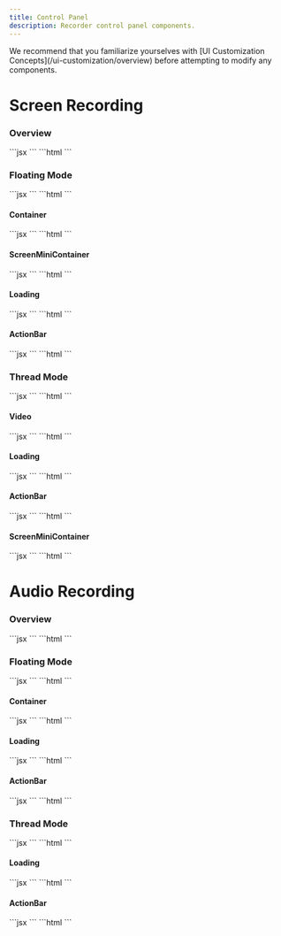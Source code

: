 ```yaml
---
title: Control Panel
description: Recorder control panel components.
---
```


<Note>
We recommend that you familiarize yourselves with [UI Customization Concepts](/ui-customization/overview) before attempting to modify any components.
</Note>

# Screen Recording

### Overview

<Tabs>
<Tab title="React / Next.js">
```jsx
<VeltWireframe>
    <VeltRecorderControlPanelWireframe>
        <VeltRecorderControlPanelWireframe.FloatingMode />
        <VeltRecorderControlPanelWireframe.ThreadMode />
    </VeltRecorderControlPanelWireframe>    
</VeltWireframe>
```
</Tab>
<Tab title="Other Frameworks">
```html
<velt-wireframe style="display:none;">
    <velt-recorder-control-panel-floating-mode-wireframe></velt-recorder-control-panel-floating-mode-wireframe>
    <velt-recorder-control-panel-thread-mode-wireframe></velt-recorder-control-panel-thread-mode-wireframe>
</velt-wireframe>
```
</Tab>
</Tabs>


### Floating Mode

<Tabs>
<Tab title="React / Next.js">
```jsx
<VeltWireframe>
    <VeltRecorderControlPanelWireframe.FloatingMode>
        <VeltRecorderControlPanelWireframe.FloatingMode.Container />
        <VeltRecorderControlPanelWireframe.FloatingMode.ScreenMiniContainer />
        <VeltRecorderControlPanelWireframe.FloatingMode.Loading />
        <VeltRecorderControlPanelWireframe.FloatingMode.ActionBar />
    </VeltRecorderControlPanelWireframe.FloatingMode>
</VeltWireframe>
```
</Tab>
<Tab title="Other Frameworks">
```html
<velt-wireframe style="display:none;">
    <velt-recorder-control-panel-floating-mode-wireframe>
        <velt-recorder-control-panel-floating-mode-container-wireframe></velt-recorder-control-panel-floating-mode-container-wireframe>
        <velt-recorder-control-panel-screen-mini-container-wireframe></velt-recorder-control-panel-screen-mini-container-wireframe>
        <velt-recorder-control-panel-loading-wireframe></velt-recorder-control-panel-loading-wireframe>
        <velt-recorder-control-panel-action-bar-wireframe></velt-recorder-control-panel-action-bar-wireframe>
    </velt-recorder-control-panel-floating-mode-wireframe>
</velt-wireframe>
```
</Tab>
</Tabs>

#### Container
<Tabs>
<Tab title="React / Next.js">
```jsx
<VeltWireframe>
    <VeltRecorderControlPanelWireframe.FloatingMode.Container>
        <VeltRecorderControlPanelWireframe.FloatingMode.Video />
        <VeltRecorderControlPanelWireframe.FloatingMode.Waveform />
        <VeltRecorderControlPanelWireframe.FloatingMode.CollapsedButton>
            <VeltRecorderControlPanelWireframe.FloatingMode.CollapsedButton.On />
            <VeltRecorderControlPanelWireframe.FloatingMode.CollapsedButton.Off />
        </VeltRecorderControlPanelWireframe.FloatingMode.CollapsedButton>
        <VeltRecorderControlPanelWireframe.FloatingMode.Paused />
    </VeltRecorderControlPanelWireframe.FloatingMode.Container>
</VeltWireframe>
```
</Tab>
<Tab title="Other Frameworks">
```html
<velt-wireframe style="display:none;">
    <velt-recorder-control-panel-floating-mode-container-wireframe>
        <velt-recorder-control-panel-video-wireframe></velt-recorder-control-panel-video-wireframe>
        <velt-recorder-control-panel-floating-mode-waveform-wireframe></velt-recorder-control-panel-floating-mode-waveform-wireframe>
        <velt-recorder-control-panel-collapsed-button-wireframe>
            <velt-recorder-control-panel-collapsed-button-on-wireframe></velt-recorder-control-panel-collapsed-button-on-wireframe>
            <velt-recorder-control-panel-collapsed-button-off-wireframe></velt-recorder-control-panel-collapsed-button-off-wireframe>
        </velt-recorder-control-panel-collapsed-button-wireframe>
        <velt-recorder-control-panel-paused-wireframe></velt-recorder-control-panel-paused-wireframe>
    </velt-recorder-control-panel-floating-mode-container-wireframe>
</velt-wireframe>
```
</Tab>
</Tabs>

#### ScreenMiniContainer
<Tabs>
<Tab title="React / Next.js">
```jsx
<VeltWireframe>
    <VeltRecorderControlPanelWireframe.FloatingMode.ScreenMiniContainer>
        <VeltRecorderControlPanelWireframe.FloatingMode.Video />
        <VeltRecorderControlPanelWireframe.FloatingMode.Screen />
    </VeltRecorderControlPanelWireframe.FloatingMode.ScreenMiniContainer>
</VeltWireframe>
```
</Tab>
<Tab title="Other Frameworks">
```html
<velt-wireframe style="display:none;">
    <velt-recorder-control-panel-screen-mini-container-wireframe>
        <velt-recorder-control-panel-video-wireframe></velt-recorder-control-panel-video-wireframe>
        <velt-recorder-control-panel-screen-wireframe></velt-recorder-control-panel-screen-wireframe>
    </velt-recorder-control-panel-screen-mini-container-wireframe>
</velt-wireframe>
```
</Tab>
</Tabs>

#### Loading
<Tabs>
<Tab title="React / Next.js">
```jsx
<VeltWireframe>
    <VeltRecorderControlPanelWireframe.FloatingMode.Loading />
</VeltWireframe>
```
</Tab>
<Tab title="Other Frameworks">
```html
<velt-wireframe style="display:none;">
    <velt-recorder-control-panel-loading-wireframe></velt-recorder-control-panel-loading-wireframe>
</velt-wireframe>
```
</Tab>
</Tabs>

#### ActionBar
<Tabs>
<Tab title="React / Next.js">
```jsx
<VeltWireframe>
    <VeltRecorderControlPanelWireframe.FloatingMode.ActionBar>
        <VeltRecorderControlPanelWireframe.FloatingMode.ActionBar.TypeIcon />
        <VeltRecorderControlPanelWireframe.FloatingMode.ActionBar.Time />
        <VeltRecorderControlPanelWireframe.FloatingMode.ActionBar.Waveform />
        <VeltRecorderControlPanelWireframe.FloatingMode.ActionBar.Toggle>
            <VeltRecorderControlPanelWireframe.FloatingMode.ActionBar.Toggle.Pause />
            <VeltRecorderControlPanelWireframe.FloatingMode.ActionBar.Toggle.Play />
        </VeltRecorderControlPanelWireframe.FloatingMode.ActionBar.Toggle>
        <VeltRecorderControlPanelWireframe.FloatingMode.ActionBar.Stop />
        <VeltRecorderControlPanelWireframe.FloatingMode.ActionBar.Clear />
    </VeltRecorderControlPanelWireframe.FloatingMode.ActionBar>
</VeltWireframe>
```
</Tab>
<Tab title="Other Frameworks">
```html
<velt-wireframe style="display:none;">
    <velt-recorder-control-panel-action-bar-wireframe>
        <velt-recorder-control-panel-action-bar-type-icon-wireframe></velt-recorder-control-panel-action-bar-type-icon-wireframe>
        <velt-recorder-control-panel-action-bar-time-wireframe></velt-recorder-control-panel-action-bar-time-wireframe>
        <velt-recorder-control-panel-action-bar-waveform-wireframe></velt-recorder-control-panel-action-bar-waveform-wireframe>
        <velt-recorder-control-panel-action-bar-toggle-wireframe>
            <velt-recorder-control-panel-action-bar-toggle-play-wireframe></velt-recorder-control-panel-action-bar-toggle-play-wireframe>
            <velt-recorder-control-panel-action-bar-toggle-pause-wireframe></velt-recorder-control-panel-action-bar-toggle-pause-wireframe>
        </VeltRecorderControlPanelWireframe.FloatingMode.ActionBar.Toggle>
        <velt-recorder-control-panel-action-bar-stop-wireframe></velt-recorder-control-panel-action-bar-stop-wireframe>
        <velt-recorder-control-panel-action-bar-clear-wireframe></velt-recorder-control-panel-action-bar-clear-wireframe>
    </velt-recorder-control-panel-action-bar-wireframe>
</velt-wireframe>
```
</Tab>
</Tabs>

### Thread Mode
<Tabs>
<Tab title="React / Next.js">
```jsx
<VeltWireframe>
    <VeltRecorderControlPanelWireframe.ThreadMode>
        <VeltRecorderControlPanelWireframe.ThreadMode.Video />
        <VeltRecorderControlPanelWireframe.ThreadMode.Loading />
        <VeltRecorderControlPanelWireframe.ThreadMode.ActionBar />
        <VeltRecorderControlPanelWireframe.ThreadMode.ScreenMiniContainer />
    </VeltRecorderControlPanelWireframe.ThreadMode>
</VeltWireframe>
```
</Tab>
<Tab title="Other Frameworks">
```html
<velt-wireframe style="display:none;">
    <velt-recorder-control-panel-thread-mode-wireframe>
        <velt-recorder-control-panel-video-wireframe></velt-recorder-control-panel-video-wireframe>
        <velt-recorder-control-panel-loading-wireframe></velt-recorder-control-panel-loading-wireframe>
        <velt-recorder-control-panel-action-bar-wireframe></velt-recorder-control-panel-action-bar-wireframe>
        <velt-recorder-control-panel-screen-mini-container-wireframe></velt-recorder-control-panel-screen-mini-container-wireframe>
    </velt-recorder-control-panel-thread-mode-wireframe>
</velt-wireframe>
```
</Tab>
</Tabs>

#### Video
<Tabs>
<Tab title="React / Next.js">
```jsx
<VeltWireframe>
    <VeltRecorderControlPanelWireframe.ThreadMode.Video />
</VeltWireframe>
```
</Tab>
<Tab title="Other Frameworks">
```html
<velt-wireframe style="display:none;">
    <velt-recorder-control-panel-video-wireframe></velt-recorder-control-panel-video-wireframe>
</velt-wireframe>
```
</Tab>
</Tabs>

#### Loading
<Tabs>
<Tab title="React / Next.js">
```jsx
<VeltWireframe>
    <VeltRecorderControlPanelWireframe.ThreadMode.Loading />
</VeltWireframe>
```
</Tab>
<Tab title="Other Frameworks">
```html
<velt-wireframe style="display:none;">
    <velt-recorder-control-panel-loading-wireframe></velt-recorder-control-panel-loading-wireframe>
</velt-wireframe>
```
</Tab>
</Tabs>

#### ActionBar
<Tabs>
<Tab title="React / Next.js">
```jsx
<VeltWireframe>
    <VeltRecorderControlPanelWireframe.ThreadMode.ActionBar>
        <VeltRecorderControlPanelWireframe.ThreadMode.ActionBar.TypeIcon />
        <VeltRecorderControlPanelWireframe.ThreadMode.ActionBar.Time />
        <VeltRecorderControlPanelWireframe.ThreadMode.ActionBar.Waveform />
        <VeltRecorderControlPanelWireframe.ThreadMode.ActionBar.Toggle>
            <VeltRecorderControlPanelWireframe.ThreadMode.ActionBar.Toggle.Pause />
            <VeltRecorderControlPanelWireframe.ThreadMode.ActionBar.Toggle.Play />
        </VeltRecorderControlPanelWireframe.ThreadMode.ActionBar.Toggle>
        <VeltRecorderControlPanelWireframe.ThreadMode.ActionBar.Stop />
        <VeltRecorderControlPanelWireframe.ThreadMode.ActionBar.Clear />
    </VeltRecorderControlPanelWireframe.ThreadMode.ActionBar>
</VeltWireframe>
```
</Tab>
<Tab title="Other Frameworks">
```html
<velt-wireframe style="display:none;">
    <velt-recorder-control-panel-action-bar-wireframe>
        <velt-recorder-control-panel-action-bar-type-icon-wireframe></velt-recorder-control-panel-action-bar-type-icon-wireframe>
        <velt-recorder-control-panel-action-bar-time-wireframe></velt-recorder-control-panel-action-bar-time-wireframe>
        <velt-recorder-control-panel-action-bar-waveform-wireframe></velt-recorder-control-panel-action-bar-waveform-wireframe>
        <velt-recorder-control-panel-action-bar-toggle-wireframe>
            <velt-recorder-control-panel-action-bar-toggle-pause-wireframe></velt-recorder-control-panel-action-bar-toggle-pause-wireframe>
            <velt-recorder-control-panel-action-bar-toggle-play-wireframe></velt-recorder-control-panel-action-bar-toggle-play-wireframe>
        </VeltRecorderControlPanelWireframe.ThreadMode.ActionBar.Toggle>
        <velt-recorder-control-panel-action-bar-stop-wireframe></velt-recorder-control-panel-action-bar-stop-wireframe>
        <velt-recorder-control-panel-action-bar-clear-wireframe></velt-recorder-control-panel-action-bar-clear-wireframe>
    </velt-recorder-control-panel-action-bar-wireframe>
</velt-wireframe>
```
</Tab>
</Tabs>

#### ScreenMiniContainer
<Tabs>
<Tab title="React / Next.js">
```jsx
<VeltWireframe>
    <VeltRecorderControlPanelWireframe.ThreadMode.ScreenMiniContainer>
        <VeltRecorderControlPanelWireframe.ThreadMode.Video />
        <VeltRecorderControlPanelWireframe.ThreadMode.Screen />
    </VeltRecorderControlPanelWireframe.ThreadMode.ScreenMiniContainer>
</VeltWireframe>
```
</Tab>
<Tab title="Other Frameworks">
```html
<velt-wireframe style="display:none;">
    <velt-recorder-control-panel-screen-mini-container-wireframe>
        <velt-recorder-control-panel-video-wireframe></velt-recorder-control-panel-video-wireframe>
        <velt-recorder-control-panel-screen-wireframe></velt-recorder-control-panel-screen-wireframe>
    </velt-recorder-control-panel-screen-mini-container-wireframe>
</velt-wireframe>
```
</Tab>
</Tabs>


# Audio Recording

### Overview

<Tabs>
<Tab title="React / Next.js">
```jsx
<VeltWireframe>
    <VeltRecorderControlPanelWireframe>
        <VeltRecorderControlPanelWireframe.FloatingMode />
        <VeltRecorderControlPanelWireframe.ThreadMode />
    </VeltRecorderControlPanelWireframe>    
</VeltWireframe>
```
</Tab>
<Tab title="Other Frameworks">
```html
<velt-wireframe style="display:none;">
    <velt-recorder-control-panel-floating-mode-wireframe></velt-recorder-control-panel-floating-mode-wireframe>
    <velt-recorder-control-panel-thread-mode-wireframe></velt-recorder-control-panel-thread-mode-wireframe>
</velt-wireframe>
```
</Tab>
</Tabs>


### Floating Mode

<Tabs>
<Tab title="React / Next.js">
```jsx
<VeltWireframe>
    <VeltRecorderControlPanelWireframe.FloatingMode>
        <VeltRecorderControlPanelWireframe.FloatingMode.Container />
        <VeltRecorderControlPanelWireframe.FloatingMode.Loading />
        <VeltRecorderControlPanelWireframe.FloatingMode.ActionBar />
    </VeltRecorderControlPanelWireframe.FloatingMode>
</VeltWireframe>
```
</Tab>
<Tab title="Other Frameworks">
```html
<velt-wireframe style="display:none;">
    <velt-recorder-control-panel-floating-mode-wireframe>
        <velt-recorder-control-panel-floating-mode-container-wireframe></velt-recorder-control-panel-floating-mode-container-wireframe>
        <velt-recorder-control-panel-loading-wireframe></velt-recorder-control-panel-loading-wireframe>
        <velt-recorder-control-panel-action-bar-wireframe></velt-recorder-control-panel-action-bar-wireframe>
    </velt-recorder-control-panel-floating-mode-wireframe>
</velt-wireframe>
```
</Tab>
</Tabs>

#### Container
<Tabs>
<Tab title="React / Next.js">
```jsx
<VeltWireframe>
    <VeltRecorderControlPanelWireframe.FloatingMode.Container>
        <VeltRecorderControlPanelWireframe.FloatingMode.Waveform />
        <VeltRecorderControlPanelWireframe.FloatingMode.CollapsedButton>
            <VeltRecorderControlPanelWireframe.FloatingMode.CollapsedButton.On />
            <VeltRecorderControlPanelWireframe.FloatingMode.CollapsedButton.Off />
        </VeltRecorderControlPanelWireframe.FloatingMode.CollapsedButton>
        <VeltRecorderControlPanelWireframe.FloatingMode.Paused />
    </VeltRecorderControlPanelWireframe.FloatingMode.Container>
</VeltWireframe>
```
</Tab>
<Tab title="Other Frameworks">
```html
<velt-wireframe style="display:none;">
    <velt-recorder-control-panel-floating-mode-container-wireframe>
        <velt-recorder-control-panel-floating-mode-waveform-wireframe></velt-recorder-control-panel-floating-mode-waveform-wireframe>
        <velt-recorder-control-panel-collapsed-button-wireframe>
            <velt-recorder-control-panel-collapsed-button-on-wireframe></velt-recorder-control-panel-collapsed-button-on-wireframe>
            <velt-recorder-control-panel-collapsed-button-off-wireframe></velt-recorder-control-panel-collapsed-button-off-wireframe>
        </velt-recorder-control-panel-collapsed-button-wireframe>
        <velt-recorder-control-panel-paused-wireframe></velt-recorder-control-panel-paused-wireframe>
    </velt-recorder-control-panel-floating-mode-container-wireframe>
</velt-wireframe>
```
</Tab>
</Tabs>

#### Loading
<Tabs>
<Tab title="React / Next.js">
```jsx
<VeltWireframe>
    <VeltRecorderControlPanelWireframe.FloatingMode.Loading />
</VeltWireframe>
```
</Tab>
<Tab title="Other Frameworks">
```html
<velt-wireframe style="display:none;">
    <velt-recorder-control-panel-loading-wireframe></velt-recorder-control-panel-loading-wireframe>
</velt-wireframe>
```
</Tab>
</Tabs>

#### ActionBar
<Tabs>
<Tab title="React / Next.js">
```jsx
<VeltWireframe>
    <VeltRecorderControlPanelWireframe.FloatingMode.ActionBar>
        <VeltRecorderControlPanelWireframe.FloatingMode.ActionBar.TypeIcon />
        <VeltRecorderControlPanelWireframe.FloatingMode.ActionBar.Time />
        <VeltRecorderControlPanelWireframe.FloatingMode.ActionBar.Waveform />
        <VeltRecorderControlPanelWireframe.FloatingMode.ActionBar.Toggle>
            <VeltRecorderControlPanelWireframe.FloatingMode.ActionBar.Toggle.Pause />
            <VeltRecorderControlPanelWireframe.FloatingMode.ActionBar.Toggle.Play />
        </VeltRecorderControlPanelWireframe.FloatingMode.ActionBar.Toggle>
        <VeltRecorderControlPanelWireframe.FloatingMode.ActionBar.Stop />
        <VeltRecorderControlPanelWireframe.FloatingMode.ActionBar.Clear />
    </VeltRecorderControlPanelWireframe.FloatingMode.ActionBar>
</VeltWireframe>
```
</Tab>
<Tab title="Other Frameworks">
```html
<velt-wireframe style="display:none;">
    <velt-recorder-control-panel-action-bar-wireframe>
        <velt-recorder-control-panel-action-bar-type-icon-wireframe></velt-recorder-control-panel-action-bar-type-icon-wireframe>
        <velt-recorder-control-panel-action-bar-time-wireframe></velt-recorder-control-panel-action-bar-time-wireframe>
        <velt-recorder-control-panel-action-bar-waveform-wireframe></velt-recorder-control-panel-action-bar-waveform-wireframe>
        <velt-recorder-control-panel-action-bar-toggle-wireframe>
            <velt-recorder-control-panel-action-bar-toggle-play-wireframe></velt-recorder-control-panel-action-bar-toggle-play-wireframe>
            <velt-recorder-control-panel-action-bar-toggle-pause-wireframe></velt-recorder-control-panel-action-bar-toggle-pause-wireframe>
        </VeltRecorderControlPanelWireframe.FloatingMode.ActionBar.Toggle>
        <velt-recorder-control-panel-action-bar-stop-wireframe></velt-recorder-control-panel-action-bar-stop-wireframe>
        <velt-recorder-control-panel-action-bar-clear-wireframe></velt-recorder-control-panel-action-bar-clear-wireframe>
    </velt-recorder-control-panel-action-bar-wireframe>
</velt-wireframe>
```
</Tab>
</Tabs>

### Thread Mode
<Tabs>
<Tab title="React / Next.js">
```jsx
<VeltWireframe>
    <VeltRecorderControlPanelWireframe.ThreadMode>
        <VeltRecorderControlPanelWireframe.ThreadMode.Loading />
        <VeltRecorderControlPanelWireframe.ThreadMode.ActionBar />
    </VeltRecorderControlPanelWireframe.ThreadMode>
</VeltWireframe>
```
</Tab>
<Tab title="Other Frameworks">
```html
<velt-wireframe style="display:none;">
    <velt-recorder-control-panel-thread-mode-wireframe>
        <velt-recorder-control-panel-loading-wireframe></velt-recorder-control-panel-loading-wireframe>
        <velt-recorder-control-panel-action-bar-wireframe></velt-recorder-control-panel-action-bar-wireframe>
    </velt-recorder-control-panel-thread-mode-wireframe>
</velt-wireframe>
```
</Tab>
</Tabs>

#### Loading
<Tabs>
<Tab title="React / Next.js">
```jsx
<VeltWireframe>
    <VeltRecorderControlPanelWireframe.ThreadMode.Loading />
</VeltWireframe>
```
</Tab>
<Tab title="Other Frameworks">
```html
<velt-wireframe style="display:none;">
    <velt-recorder-control-panel-loading-wireframe></velt-recorder-control-panel-loading-wireframe>
</velt-wireframe>
```
</Tab>
</Tabs>

#### ActionBar
<Tabs>
<Tab title="React / Next.js">
```jsx
<VeltWireframe>
    <VeltRecorderControlPanelWireframe.ThreadMode.ActionBar>
        <VeltRecorderControlPanelWireframe.ThreadMode.ActionBar.TypeIcon />
        <VeltRecorderControlPanelWireframe.ThreadMode.ActionBar.Time />
        <VeltRecorderControlPanelWireframe.ThreadMode.ActionBar.Waveform />
        <VeltRecorderControlPanelWireframe.ThreadMode.ActionBar.Toggle>
            <VeltRecorderControlPanelWireframe.ThreadMode.ActionBar.Toggle.Pause />
            <VeltRecorderControlPanelWireframe.ThreadMode.ActionBar.Toggle.Play />
        </VeltRecorderControlPanelWireframe.ThreadMode.ActionBar.Toggle>
        <VeltRecorderControlPanelWireframe.ThreadMode.ActionBar.Stop />
        <VeltRecorderControlPanelWireframe.ThreadMode.ActionBar.Clear />
    </VeltRecorderControlPanelWireframe.ThreadMode.ActionBar>
</VeltWireframe>
```
</Tab>
<Tab title="Other Frameworks">
```html
<velt-wireframe style="display:none;">
    <velt-recorder-control-panel-action-bar-wireframe>
        <velt-recorder-control-panel-action-bar-type-icon-wireframe></velt-recorder-control-panel-action-bar-type-icon-wireframe>
        <velt-recorder-control-panel-action-bar-time-wireframe></velt-recorder-control-panel-action-bar-time-wireframe>
        <velt-recorder-control-panel-action-bar-waveform-wireframe></velt-recorder-control-panel-action-bar-waveform-wireframe>
        <velt-recorder-control-panel-action-bar-toggle-wireframe>
            <velt-recorder-control-panel-action-bar-toggle-pause-wireframe></velt-recorder-control-panel-action-bar-toggle-pause-wireframe>
            <velt-recorder-control-panel-action-bar-toggle-play-wireframe></velt-recorder-control-panel-action-bar-toggle-play-wireframe>
        </VeltRecorderControlPanelWireframe.ThreadMode.ActionBar.Toggle>
        <velt-recorder-control-panel-action-bar-stop-wireframe></velt-recorder-control-panel-action-bar-stop-wireframe>
        <velt-recorder-control-panel-action-bar-clear-wireframe></velt-recorder-control-panel-action-bar-clear-wireframe>
    </velt-recorder-control-panel-action-bar-wireframe>
</velt-wireframe>
```
</Tab>
</Tabs>
